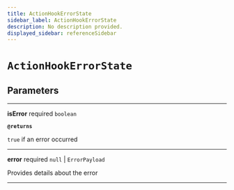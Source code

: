 ```yaml
---
title: ActionHookErrorState
sidebar_label: ActionHookErrorState
description: No description provided.
displayed_sidebar: referenceSidebar
---
```


# `ActionHookErrorState`

## Parameters

---

**<span className="parameter-name">isError</span>** <span className="optional-status">required</span> `boolean`

**`@returns`**

`true` if an error occurred

---

**<span className="parameter-name">error</span>** <span className="optional-status">required</span> `null` | `ErrorPayload`

Provides details about the error

---
